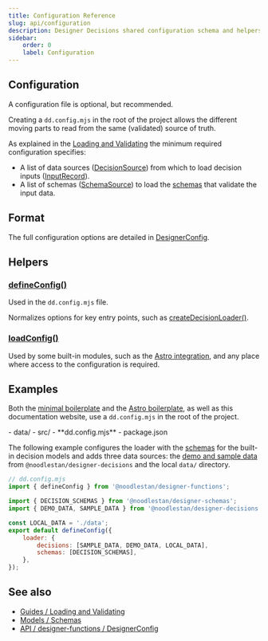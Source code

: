 ```yaml
---
title: Configuration Reference
slug: api/configuration
description: Designer Decisions shared configuration schema and helpers.
sidebar:
    order: 0
    label: Configuration
---
```




<LibraryStatus />

## Configuration

A configuration file is optional, but recommended.

Creating a `dd.config.mjs` in the root of the project allows the different moving parts to read from the same (validated) source of truth.

As explained in the [Loading and Validating](/guides/loading-and-validating-design-decisions/) the minimum required configuration specifies:

-   A list of data sources ([DecisionSource](/api/designer-decisions/Meta/Types/DecisionSource)) from which to load decision inputs ([InputRecord](/api/designer-decisions/Inputs/Types/InputRecord/)).
-   A list of schemas ([SchemaSource](/api/designer-decisions/Meta/Types/SchemaSource)) to load the [schemas](/models/schemas) that validate the input data.

## Format

The full configuration options are detailed in [DesignerConfig](/api/designer-functions/Config/Types/DesignerConfig).

## Helpers

### [defineConfig()](/api/designer-functions/Config/defineConfig)

Used in the `dd.config.mjs` file.

Normalizes options for key entry points, such as [createDecisionLoader()](/api/designer-functions/Loader/createDecisionLoader).

### [loadConfig()](/api/designer-functions/Config/loadConfig)

Used by some built-in modules, such as the [Astro integration](/integrations/Astro), and any place where access to the configuration is required.

## Examples

Both the [minimal boilerplate](/examples/boilerplates/#minimal) and the [Astro boilerplate](/examples/boilerplates/#astrostarlight), as well as this documentation website, use a `dd.config.mjs` in the root of the project.

<FileTree>
- data/
- src/
- **dd.config.mjs**
- package.json

</FileTree>

The following example configures the loader with the [schemas](https://github.com/noodlestan/designer/blob/main/packages/libs/designer-schemas/src/constants.ts) for the built-in decision models and adds three data sources: the [demo and sample data](https://github.com/noodlestan/designer/blob/main/packages/libs/designer-decisions/src/meta/data/constants.ts) from `@noodlestan/designer-decisions` and the local `data/` directory.

```js
// dd.config.mjs
import { defineConfig } from '@noodlestan/designer-functions';

import { DECISION_SCHEMAS } from '@noodlestan/designer-schemas';
import { DEMO_DATA, SAMPLE_DATA } from '@noodlestan/designer-decisions';

const LOCAL_DATA = './data';
export default defineConfig({
    loader: {
        decisions: [SAMPLE_DATA, DEMO_DATA, LOCAL_DATA],
        schemas: [DECISION_SCHEMAS],
    },
});
```

## See also

-   [Guides / Loading and Validating](/guides/loading-and-validating-design-decisions/)
-   [Models / Schemas](/models/schemas/)
-   [API / designer-functions / DesignerConfig](/api/designer-functions/Config/Types/DesignerConfig)
